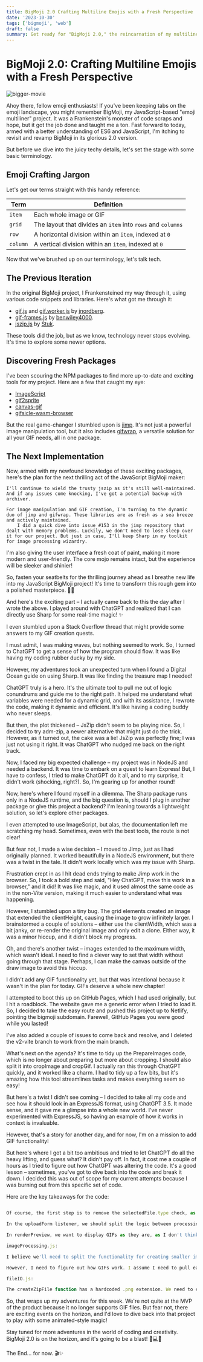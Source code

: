 ```yaml
---
title: BigMoji 2.0 Crafting Multiline Emojis with a Fresh Perspective
date: '2023-10-30'
tags: ['bigmoji', 'web']
draft: false
summary: Get ready for "BigMoji 2.0," the reincarnation of my multiline emoji project, where I'll share my refreshed perspective and introduce innovative techniques for crafting expressive multiline emojis.
---
```


# BigMoji 2.0: Crafting Multiline Emojis with a Fresh Perspective

![bigger-movie](/static/images/bigger-movie.jpg)

Ahoy there, fellow emoji enthusiasts! If you've been keeping tabs on the emoji landscape, you might remember BigMoji, my JavaScript-based "emoji multiliner" project. It was a Frankenstein's monster of code scraps and hope, but it got the job done and taught me a ton. Fast forward to today, armed with a better understanding of ES6 and JavaScript, I'm itching to revisit and revamp BigMoji in its glorious 2.0 version.

But before we dive into the juicy techy details, let's set the stage with some basic terminology.

## Emoji Crafting Jargon

Let's get our terms straight with this handy reference:

| Term     | Definition                                                  |
| -------- | ----------------------------------------------------------- |
| `item`   | Each whole image or GIF                                     |
| `grid`   | The layout that divides an `item` into `rows` and `columns` |
| `row`    | A horizontal division within an `item`, indexed at `0`      |
| `column` | A vertical division within an `item`, indexed at `0`        |

Now that we've brushed up on our terminology, let's talk tech.

## The Previous Iteration

In the original BigMoji project, I Frankensteined my way through it, using various code snippets and libraries. Here's what got me through it:

- [gif.js](https://github.com/jnordberg/gif.js) and [gif.worker.js](https://github.com/jnordberg/gif.worker.js) by [jnordberg](https://github.com/jnordberg).
- [gif-frames.js](https://github.com/benwiley4000/gif-frames) by [benwiley4000](https://github.com/benwiley4000).
- [jszip.js](https://github.com/Stuk/jszip) by [Stuk](https://github.com/Stuk/jszip).

These tools did the job, but as we know, technology never stops evolving. It's time to explore some newer options.

## Discovering Fresh Packages

I've been scouring the NPM packages to find more up-to-date and exciting tools for my project. Here are a few that caught my eye:

- [ImageScript](https://github.com/matmen/ImageScript)
- [gif2sprite](https://www.npmjs.com/package/gif2sprite)
- [canvas-gif](https://www.npmjs.com/package/@bobwombat/canvas-gif)
- [gifsicle-wasm-browser](https://www.npmjs.com/package/gifsicle-wasm-browser)

But the real game-changer I stumbled upon is [jimp](https://github.com/jimp-dev/jimp). It's not just a powerful image manipulation tool, but it also includes [gifwrap](https://github.com/jimp-dev/gifwrap), a versatile solution for all your GIF needs, all in one package.

## The Next Implementation

Now, armed with my newfound knowledge of these exciting packages, here's the plan for the next thrilling act of the JavaScript BigMoji maker:

    I'll continue to wield the trusty jszip as it's still well-maintained. And if any issues come knocking, I've got a potential backup with archiver.

    For image manipulation and GIF creation, I'm turning to the dynamic duo of jimp and gifwrap. These libraries are as fresh as a sea breeze and actively maintained.
        I did a quick dive into issue #153 in the jimp repository that dealt with memory problems. Luckily, we don't need to lose sleep over it for our project. But just in case, I'll keep Sharp in my toolkit for image processing wizardry.

I'm also giving the user interface a fresh coat of paint, making it more modern and user-friendly. The core mojo remains intact, but the experience will be sleeker and shinier!

So, fasten your seatbelts for the thrilling journey ahead as I breathe new life into my JavaScript BigMoji project! It's time to transform this rough gem into a polished masterpiece. 💎✨

And here's the exciting part – I actually came back to this the day after I wrote the above. I played around with ChatGPT and realized that I can directly use Sharp for some real-time magic! ✨

I even stumbled upon a Stack Overflow thread that might provide some answers to my GIF creation quests.

I must admit, I was making waves, but nothing seemed to work. So, I turned to ChatGPT to get a sense of how the program should flow. It was like having my coding rubber ducky by my side.

However, my adventures took an unexpected turn when I found a Digital Ocean guide on using Sharp. It was like finding the treasure map I needed!

ChatGPT truly is a hero. It's the ultimate tool to pull me out of logic conundrums and guide me to the right path. It helped me understand what variables were needed for a dynamic grid, and with its assistance, I rewrote the code, making it dynamic and efficient. It's like having a coding buddy who never sleeps.

But then, the plot thickened – JsZip didn't seem to be playing nice. So, I decided to try adm-zip, a newer alternative that might just do the trick. However, as it turned out, the cake was a lie! JsZip was perfectly fine; I was just not using it right. It was ChatGPT who nudged me back on the right track.

Now, I faced my big expected challenge – my project was in NodeJS and needed a backend. It was time to embark on a quest to learn Express! But, I have to confess, I tried to make ChatGPT do it all, and to my surprise, it didn't work (shocking, right?). So, I'm gearing up for another round!

Now, here's where I found myself in a dilemma. The Sharp package runs only in a NodeJS runtime, and the big question is, should I plug in another package or give this project a backend? I'm leaning towards a lightweight solution, so let's explore other packages.

I even attempted to use ImageScript, but alas, the documentation left me scratching my head. Sometimes, even with the best tools, the route is not clear!

But fear not, I made a wise decision – I moved to Jimp, just as I had originally planned. It worked beautifully in a NodeJS environment, but there was a twist in the tale. It didn't work locally which was my issue with Sharp.

Frustration crept in as I hit dead ends trying to make Jimp work in the browser. So, I took a bold step and said, "Hey ChatGPT, make this work in a browser," and it did! It was like magic, and it used almost the same code as in the non-Vite version, making it much easier to understand what was happening.

However, I stumbled upon a tiny bug. The grid elements created an image that extended the clientHeight, causing the image to grow infinitely larger. I brainstormed a couple of solutions – either use the clientWidth, which was a bit janky, or re-render the original image and only edit a clone. Either way, it was a minor hiccup, and it didn't block my progress.

Oh, and there's another twist – images extended to the maximum width, which wasn't ideal. I need to find a clever way to set that width without going through that stage. Perhaps, I can make the canvas outside of the draw image to avoid this hiccup.

I didn't add any GIF functionality yet, but that was intentional because it wasn't in the plan for today. GIFs deserve a whole new chapter!

I attempted to boot this up on GitHub Pages, which I had used originally, but I hit a roadblock. The website gave me a generic error when I tried to load it. So, I decided to take the easy route and pushed this project up to Netlify, pointing the bigmoji subdomain. Farewell, GitHub Pages you were good while you lasted!

I've also added a couple of issues to come back and resolve, and I deleted the v2-vite branch to work from the main branch.

What's next on the agenda? It's time to tidy up the PrepareImages code, which is no longer about preparing but more about cropping. I should also split it into cropImage and cropGif. I actually ran this through ChatGPT quickly, and it worked like a charm. I had to tidy up a few bits, but it's amazing how this tool streamlines tasks and makes everything seem so easy!

But here's a twist I didn't see coming – I decided to take all my code and see how it should look in an ExpressJS format, using ChatGPT 3.5. It made sense, and it gave me a glimpse into a whole new world. I've never experimented with ExpressJS, so having an example of how it works in context is invaluable.

However, that's a story for another day, and for now, I'm on a mission to add GIF functionality!

But here's where I got a bit too ambitious and tried to let ChatGPT do all the heavy lifting, and guess what? It didn't pay off. In fact, it cost me a couple of hours as I tried to figure out how ChatGPT was altering the code. It's a good lesson – sometimes, you've got to dive back into the code and break it down. I decided this was out of scope for my current attempts because I was burning out from this specific set of code.

Here are the key takeaways for the code:

````main.js

Of course, the first step is to remove the selectedFile.type check, as it throws an error for GIFs.

In the uploadForm listener, we should split the logic between processing an image and processing a GIF image.

In renderPreview, we want to display GIFs as they are, as I don't think we can animate them after drawing the grid lines.

imageProcessing.js:

I believe we'll need to split the functionality for creating smaller images into two separate paths – one for GIFs and one for still images. The same process may not apply here.

However, I need to figure out how GIFs work. I assume I need to pull each frame, crop each frame, and then assemble them back into a GIF?

fileIO.js:

The createZipFile function has a hardcoded .png extension. We need to either have a new parameter for this or find a way to infer it```

````

So, that wraps up my adventures for this week. We're not quite at the MVP of the product because it no longer supports GIF files. But fear not, there are exciting events on the horizon, and I'd love to dive back into that project to play with some animated-style magic!

Stay tuned for more adventures in the world of coding and creativity. BigMoji 2.0 is on the horizon, and it's going to be a blast! 🚀💻🌟

The End... for now. 🎬✨
